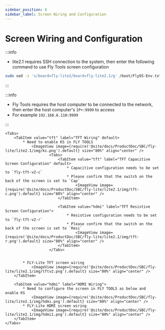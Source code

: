 ```yaml
---
sidebar_position: 6
sidebar_label: Screen Wiring and Configuration
---
```







# Screen Wiring and Configuration
:::info

* lite2.1 requires SSH connection to the system, then enter the following command to use Fly Tools screen configuration
```bash
sudo sed -i 's/board=fly-lite2/board=fly-lite2.1/g' /boot/FlyOS-Env.txt
```
:::

:::info

* Fly Tools requires the host computer to be connected to the network, then enter the host computer's `IP+:9999` to access
* For example `192.168.6.110:9999`

:::

    <Tabs>
        <TabItem value="tft" label="TFT Wiring" default>
            * Need to enable KS in FLY TOOLS
                <ImageView image={require('@site/docs/ProductDoc/SBC/fly-lite/lite2.1/img/ks.png').default} size="80%" align="center" />
                        <Tabs>
                            <TabItem value="tft" label="TFT Capacitive Screen Configuration" default>
                                * Capacitive configuration needs to be set to `fly-tft-v2-c`
                                * Please confirm that the switch on the back of the screen is set to `Cap`
                                    <ImageView image={require('@site/docs/ProductDoc/SBC/fly-lite/lite2.1/img/tft-c.png').default} size="80%" align="center" />
                            </TabItem>

                            <TabItem value="hdmi" label="TFT Resistive Screen Configuration">
                                * Resistive configuration needs to be set to `fly-tft-v2-r`
                                * Please confirm that the switch on the back of the screen is set to `Resi`
                                    <ImageView image={require('@site/docs/ProductDoc/SBC/fly-lite/lite2.1/img/tft-r.png').default} size="80%" align="center" />
                            </TabItem>
                        </Tabs>


            * FLY-Lite TFT screen wiring
                <ImageView image={require('@site/docs/ProductDoc/SBC/fly-lite/lite2.1/img/tftv2.png').default} size="80%" align="center" />
        </TabItem>

        <TabItem value="hdmi" label="HDMI Wiring">
            * Need to configure the screen in FLY TOOLS as below and enable KS
                <ImageView image={require('@site/docs/ProductDoc/SBC/fly-lite/lite2.1/img/hdmi.png').default} size="80%" align="center" />               
            * FLY-Lite HDMI screen wiring
                <ImageView image={require('@site/docs/ProductDoc/SBC/fly-lite/lite2.1/img/hdmi1.png').default} size="80%" align="center" />
        </TabItem>
    </Tabs>